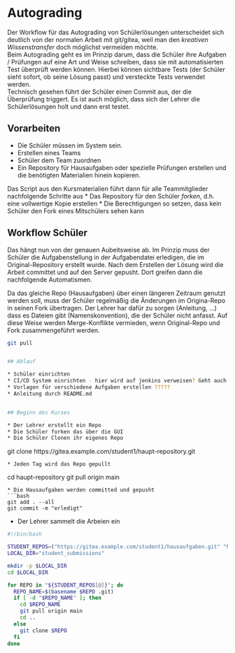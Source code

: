 # Autograding

Der Workflow für das Autograding von Schülerlösungen unterscheidet sich deutlich von der 
normalen Arbeit mit git/gitea, weil man den *kreativen Wissenstransfer* doch möglichst
vermeiden möchte.  
Beim Autograding geht es im Prinzip darum, dass die Schüler ihre Aufgaben / Prüfungen
auf eine Art und Weise schreiben, dass sie mit automatisierten Test überprüft werden
können. Hierbei können sichtbare Tests  (der Schüler sieht sofort, 
ob seine Lösung passt) und versteckte Tests verwendet werden.  
Technisch gesehen führt der Schüler einen Commit aus, der die Überprüfung triggert.
Es ist auch möglich, dass sich der Lehrer die Schülerlösungen holt und dann erst
testet. 

## Vorarbeiten
* Die Schüler müssen im System sein.
* Erstellen eines Teams
* Schüler dem Team zuordnen
* Ein Repository für Hausaufgaben oder spezielle Prüfungen erstellen
  und die benötigten Materialien hinein kopieren.

Das Script aus den Kursmaterialien führt dann für alle Teammitglieder nachfolgende Schritte aus
* Das Repository für den Schüler *forken*, d.h. eine vollwertige Kopie
  erstellen
* Die Berechtigungen so setzen, dass kein Schüler den Fork eines Mitschülers sehen kann


## Workflow Schüler
Das hängt nun von der genauen Aubeitsweise ab. Im Prinzip muss der Schüler 
die Aufgabenstellung in der Aufgabendatei erledigen, die im Original-Repository
erstellt wurde. Nach dem Erstellen der Lösung wird die Arbeit committet und 
auf den Server gepusht. Dort greifen dann die nachfolgende Automatismen.

Da das gleiche Repo (Hausaufgaben) über einen längeren Zeitraum genutzt 
werden soll, muss der Schüler regelmäßig die Änderungen im Origina-Repo
in seinen Fork übertragen. Der Lehrer har dafür zu sorgen (Anleitung, ...)
dass es Dateien gibt (Namenskonvention), die der Schüler nicht anfasst. 
Auf diese Weise werden Merge-Konflikte vermieden, wenn Original-Repo und 
Fork zusammengeführt werden.

```bash
git pull 


## Ablauf

* Schüler einrichten
* CI/CD System einrichten - hier wird auf jenkins verweisen? Geht auch otter-grader?
* Vorlagen für verschiedene Aufgaben erstellen ?????
* Anleitung durch README.md


## Beginn des Kurses

* Der Lehrer erstellt ein Repo
* Die Schüler forken das über die GUI
* Die Schüler Clonen ihr eigenes Repo
```
git clone https://gitea.example.com/student1/haupt-repository.git
```
* Jeden Tag wird das Repo gepullt
```
cd haupt-repository
git pull origin main
```
* Die Hausaufgaben werden committed und gepusht
```bash
git add . --all
git commit -m "erledigt"
```
* Der Lehrer sammelt die Arbeien ein
```bash
#!/bin/bash

STUDENT_REPOS=("https://gitea.example.com/student1/hausaufgaben.git" "https://gitea.example.com/student2/hausaufgaben.git")
LOCAL_DIR="student_submissions"

mkdir -p $LOCAL_DIR
cd $LOCAL_DIR

for REPO in "${STUDENT_REPOS[@]}"; do
  REPO_NAME=$(basename $REPO .git)
  if [ -d "$REPO_NAME" ]; then
    cd $REPO_NAME
    git pull origin main
    cd ..
  else
    git clone $REPO
  fi
done
```

